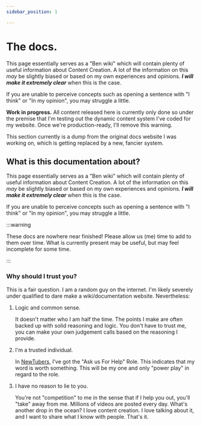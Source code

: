 ---
sidebar_position: 1

---
# The docs.

This page essentially serves as a "Ben wiki" which will contain plenty of useful information about Content Creation.
A lot of the information on this *may* be slightly biased or based on my own experiences and opinions. ***I will make it extremely clear*** when this is the case.

If you are unable to perceive concepts such as opening a sentence with "I think" or "In my opinion", you may struggle a little.

**Work in progress.** All content released here is currently only done so under the premise that I'm testing out the dynamic content system I've coded for my website. Once we're production-ready, I'll remove this warning.

This section currently is a dump from the original docs website I was working on, which is getting replaced by a new, fancier system.

## What is this documentation about?

This page essentially serves as a "Ben wiki" which will contain plenty of useful information about Content Creation.
A lot of the information on this *may* be slightly biased or based on my own experiences and opinions. ***I will make it extremely clear*** when this is the case.

If you are unable to perceive concepts such as opening a sentence with "I think" or "In my opinion", you may struggle a little.

:::warning

These docs are nowhere near finished! Please allow us (me) time to add to them over time. What is currently present may be useful, but may feel incomplete for some time.

:::

### Why should I trust you?

This is a fair question. I am a random guy on the internet. I'm likely severely under qualified to dare make a wiki/documentation website. Nevertheless:

1. Logic and common sense.

    It doesn't matter who I am half the time. The points I make are often backed up with solid reasoning and logic. You don't have to trust me, you can make your own judgement calls based on the reasoning I provide.
2. I'm a trusted individual.

    In [NewTubers](newtubers), I've got the "Ask us For Help" Role. This indicates that my word is worth something. This will be my one and only "power play" in regard to the role.
3. I have no reason to lie to you.

    You're not "competition" to me in the sense that if I help you out, you'll "take" away from me. Millions of videos are posted every day. What's another drop in the ocean?
    I love content creation. I love talking about it, and I want to share what I know with people. That's it.



